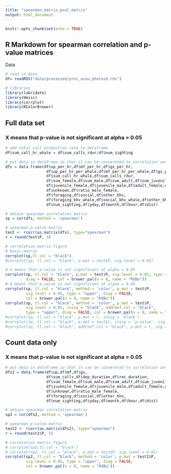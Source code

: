 ```yaml
---
title: "spearman_matrix_pval_matrix"
output: html_document
---
```


```r
knitr::opts_chunk$set(echo = TRUE)
```

## R Markdown for spearman correlation and p-value matrices

Data
```r
# read in data 
df= readRDS("data/processed/proc_acou_photoid.rds")

```

```r
# libraries
library(lubridate)
library(Hmisc)
library(corrplot)
library(RColorBrewer)

```

## Full data set
### X means that p-value is not significant at alpha = 0.05
```r
# add total call production rate to dataframe
df$sum_call_hr_whale = df$sum_calls_rdur/df$num_sighting

# put data in dataframe so that it can be convereted to correlation and p-value matrix
dfs = data.frame(df$up_per_hr,df$mf_per_hr,df$gs_per_hr,
                  df$up_per_hr_per_whale,df$mf_per_hr_per_whale,df$gs_per_hr_per_whale,
                  df$sum_call_hr_whale,df$sum_calls_rdur,
                  df$sum_female,df$sum_male,df$sum_adult,df$sum_juvenile,
                  df$juvenile_female,df$juvenile_male,df$adult_female,df$adult_male,
                  df$unknown,df$ratio_male_female,
                  df$foraging,df$social,df$other_bhv,
                  df$foraging_bhv_whale,df$social_bhv_whale,df$other_bhv_whale,
                  df$num_sighting,df$yday,df$month,df$hour,df$dist)

# obtain spearman correlation matrix
sp = cor(dfs, method = 'spearman')

# spearman p-value matrix
test <- rcorr(as.matrix(dfs), type="spearman")
r = round(test$P, 5)

# correlation matrix figure
# basic matrix
corrplot(sp,tl.col = "black") 
#corrplot(sp, tl.col = "black", p.mat = test$P, sig.level = 0.05)

# X means that p-value is not significant at alpha = 0.05
corrplot(sp, tl.col = "black", p.mat = test$P, sig.level = 0.05, type = "upper", 
         diag = FALSE, col = brewer.pal(n = 8, name = "RdBu"))
# X means that p-value is not significant at alpha = 0.05
corrplot(sp, tl.col = "black", method = 'color', p.mat = test$P, 
         sig.level = 0.05, type = "upper", diag = FALSE, 
         col = brewer.pal(n = 8, name = "RdBu"))
corrplot(sp, tl.col = "black", method = 'color', p.mat = test$P, 
         sig.level = 0.05, insig = "blank", addCoef.col = "black", 
         type = "upper", diag = FALSE, col = brewer.pal(n = 8, name = "RdBu"))
#corrplot(sp, tl.col = "black", p.mat = r, insig = 'blank')
#corrplot(sp, tl.col = "black", p.mat = test$r, insig = 'p-value', sig.level = -1)
#corrplot(sp, tl.col = "black", addCoef.col = "black", p.mat = r, sig.level = 0.05, type = "upper", diag = FALSE)

```

## Count data only
### X means that p-value is not significant at alpha = 0.05
```r
# put data in dataframe so that it can be convereted to correlation and p-value matrix
dfs2 = data.frame(df$up,df$mf,df$gs,
                  df$sum_calls,df$dep_duration,df$rec_duration,
                  df$sum_female,df$sum_male,df$sum_adult,df$sum_juvenile,
                  df$juvenile_female,df$juvenile_male,df$adult_female,df$adult_male,
                  df$unknown,df$ratio_male_female,
                  df$foraging,df$social,df$other_bhv,
                  df$num_sighting,df$yday,df$month,df$hour,df$dist)

# obtain spearman correlation matrix
sp2 = cor(dfs2, method = 'spearman')

# spearman p-value matrix
test2 <- rcorr(as.matrix(dfs2), type="spearman")
r = round(test2$P, 5)

# correlation matrix figure
# corrplot(sp2,tl.col = "black") 
# corrplot(sp2, tl.col = "black", p.mat = test$P, sig.level = 0.05)
corrplot(sp2, tl.col = "black", method = 'color', p.mat = test2$P, 
         sig.level = 0.05, type = "upper", diag = FALSE, 
         col = brewer.pal(n = 8, name = "RdBu"))

```
